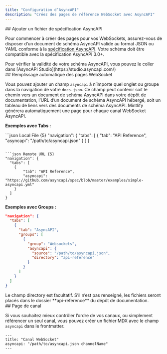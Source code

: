 ```yaml
---
title: "Configuration d’AsyncAPI"
description: "Créez des pages de référence WebSocket avec AsyncAPI"
---
```




<div id="add-an-asyncapi-specification-file">
  ## Ajouter un fichier de spécification AsyncAPI
</div>

Pour commencer à créer des pages pour vos WebSockets, assurez-vous de disposer d’un document de schéma AsyncAPI valide au format JSON ou YAML conforme à la [spécification AsyncAPI](https://www.asyncapi.com/docs/reference/specification/v3.0.0). Votre schéma doit être compatible avec la spécification AsyncAPI 3.0+.

<Tip>
  Pour vérifier la validité de votre schéma AsyncAPI, vous pouvez le coller dans
  [AsyncAPI Studio](https://studio.asyncapi.com/)
</Tip>



<div id="auto-populate-websockets-pages">
  ## Remplissage automatique des pages WebSocket
</div>

Vous pouvez ajouter un champ `asyncapi` à n’importe quel onglet ou groupe dans la navigation de votre `docs.json`. Ce champ peut contenir soit le chemin vers un document de schéma AsyncAPI dans votre dépôt de documentation, l’URL d’un document de schéma AsyncAPI hébergé, soit un tableau de liens vers des documents de schéma AsyncAPI. Mintlify générera automatiquement une page pour chaque canal WebSocket AsyncAPI.

**Exemples avec Tabs :**

<CodeGroup>
  ```json Local File {5}
  "navigation": {
    "tabs": [
      {
          "tab": "API Reference",
          "asyncapi": "/path/to/asyncapi.json"
      }
    ]
  }

  ```

  ```json Remote URL {5}
  "navigation": {
    "tabs": [
      {
          "tab": "API Reference",
          "asyncapi": "https://github.com/asyncapi/spec/blob/master/examples/simple-asyncapi.yml"
      }
    ]
  }
  ```
</CodeGroup>

**Exemples avec Groups :**

```json {8-11}
"navigation": {
  "tabs": [
    {
      "tab": "AsyncAPI",
      "groups": [
        {
          "group": "Websockets",
          "asyncapi": {
            "source": "/path/to/asyncapi.json",
            "directory": "api-reference"
          }
        }
      ]
    }
  ]
}
```

<Note>
  Le champ directory est facultatif. S’il n’est pas renseigné, les fichiers seront placés dans
  le dossier **api-reference** du dépôt de documentation.
</Note>


<div id="channel-page">
  ## Page de canal
</div>

Si vous souhaitez mieux contrôler l’ordre de vos canaux, ou simplement référencer un seul canal, vous pouvez créer un fichier MDX avec le champ `asyncapi` dans le frontmatter.

```mdx
---
title: "Canal WebSocket"
asyncapi: "/path/to/asyncapi.json channelName"
---
```
